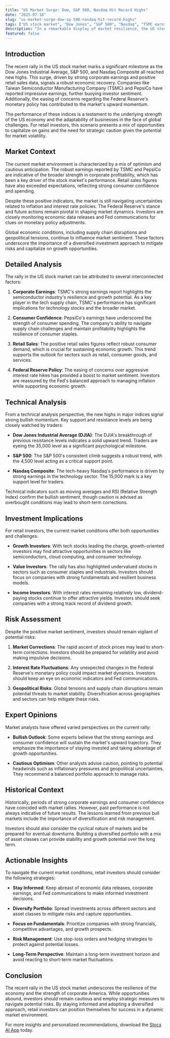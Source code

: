 ```yaml
---
title: "US Market Surge: Dow, S&P 500, Nasdaq Hit Record Highs"
date: "2025-07-18"
slug: "us-market-surge-dow-sp-500-nasdaq-hit-record-highs"
tags: ["US stock market", "Dow Jones", "S&P 500", "Nasdaq", "TSMC earnings", "PepsiCo", "retail sales", "Federal Reserve", "investment strategies", "market analysis"]
description: "In a remarkable display of market resilience, the US stock market rallied with major indices like the Dow Jones Industrial Average, S&P 500, and Nasdaq setting new record highs. This surge was fueled by robust earnings reports from companies like Taiwan Semiconductor Manufacturing Company (TSMC) and PepsiCo, coupled with strong retail sales figures. The upbeat mood on Wall Street also reflects easing concerns over Federal Reserve's monetary policy. With the economic backdrop bolstered by consumer confidence and corporate profitability, retail investors are presented with both opportunities and challenges. While the market's momentum offers potential for gains, it also necessitates a careful approach considering possible market corrections and interest rate fluctuations. This comprehensive analysis delves into the factors driving the rally, the implications for various investor profiles, and strategic insights to help navigate this dynamic phase of the stock market."
featured: false
---
```


## Introduction

The recent rally in the US stock market marks a significant milestone as the Dow Jones Industrial Average, S&P 500, and Nasdaq Composite all reached new highs. This surge, driven by strong corporate earnings and positive retail sales data, signals a robust economic recovery. Companies like Taiwan Semiconductor Manufacturing Company (TSMC) and PepsiCo have reported impressive earnings, further buoying investor sentiment. Additionally, the easing of concerns regarding the Federal Reserve's monetary policy has contributed to the market's upward momentum.

The performance of these indices is a testament to the underlying strength of the US economy and the adaptability of businesses in the face of global challenges. For retail investors, this scenario presents a mix of opportunities to capitalize on gains and the need for strategic caution given the potential for market volatility.

## Market Context

The current market environment is characterized by a mix of optimism and cautious anticipation. The robust earnings reported by TSMC and PepsiCo are indicative of the broader strength in corporate profitability, which has been a key driver of the stock market's performance. Retail sales figures have also exceeded expectations, reflecting strong consumer confidence and spending.

Despite these positive indicators, the market is still navigating uncertainties related to inflation and interest rate policies. The Federal Reserve's stance and future actions remain pivotal in shaping market dynamics. Investors are closely monitoring economic data releases and Fed communications for clues on monetary policy adjustments.

Global economic conditions, including supply chain disruptions and geopolitical tensions, continue to influence market sentiment. These factors underscore the importance of a diversified investment approach to mitigate risks and capitalize on growth opportunities.

## Detailed Analysis

The rally in the US stock market can be attributed to several interconnected factors:

1. **Corporate Earnings**: TSMC's strong earnings report highlights the semiconductor industry's resilience and growth potential. As a key player in the tech supply chain, TSMC's performance has significant implications for technology stocks and the broader market.

2. **Consumer Confidence**: PepsiCo's earnings have underscored the strength of consumer spending. The company's ability to navigate supply chain challenges and maintain profitability highlights the resilience of consumer staples.

3. **Retail Sales**: The positive retail sales figures reflect robust consumer demand, which is crucial for sustaining economic growth. This trend supports the outlook for sectors such as retail, consumer goods, and services.

4. **Federal Reserve Policy**: The easing of concerns over aggressive interest rate hikes has provided a boost to market sentiment. Investors are reassured by the Fed's balanced approach to managing inflation while supporting economic growth.

## Technical Analysis

From a technical analysis perspective, the new highs in major indices signal strong bullish momentum. Key support and resistance levels are being closely watched by traders:

- **Dow Jones Industrial Average (DJIA)**: The DJIA's breakthrough of previous resistance levels indicates a solid upward trend. Traders are eyeing the 35,000 level as a significant psychological milestone.

- **S&P 500**: The S&P 500's consistent climb suggests a robust trend, with the 4,500 level acting as a critical support point.

- **Nasdaq Composite**: The tech-heavy Nasdaq's performance is driven by strong earnings in the technology sector. The 15,000 mark is a key support level for traders.

Technical indicators such as moving averages and RSI (Relative Strength Index) confirm the bullish sentiment, though caution is advised as overbought conditions may lead to short-term corrections.

## Investment Implications

For retail investors, the current market conditions offer both opportunities and challenges:

- **Growth Investors**: With tech stocks leading the charge, growth-oriented investors may find attractive opportunities in sectors like semiconductors, cloud computing, and consumer technology.

- **Value Investors**: The rally has also highlighted undervalued stocks in sectors such as consumer staples and industrials. Investors should focus on companies with strong fundamentals and resilient business models.

- **Income Investors**: With interest rates remaining relatively low, dividend-paying stocks continue to offer attractive yields. Investors should seek companies with a strong track record of dividend growth.

## Risk Assessment

Despite the positive market sentiment, investors should remain vigilant of potential risks:

1. **Market Corrections**: The rapid ascent of stock prices may lead to short-term corrections. Investors should be prepared for volatility and avoid making impulsive decisions.

2. **Interest Rate Fluctuations**: Any unexpected changes in the Federal Reserve's monetary policy could impact market dynamics. Investors should keep an eye on economic indicators and Fed communications.

3. **Geopolitical Risks**: Global tensions and supply chain disruptions remain potential threats to market stability. Diversification across geographies and sectors can help mitigate these risks.

## Expert Opinions

Market analysts have offered varied perspectives on the current rally:

- **Bullish Outlook**: Some experts believe that the strong earnings and consumer confidence will sustain the market's upward trajectory. They emphasize the importance of staying invested and taking advantage of growth opportunities.

- **Cautious Optimism**: Other analysts advise caution, pointing to potential headwinds such as inflationary pressures and geopolitical uncertainties. They recommend a balanced portfolio approach to manage risks.

## Historical Context

Historically, periods of strong corporate earnings and consumer confidence have coincided with market rallies. However, past performance is not always indicative of future results. The lessons learned from previous bull markets include the importance of diversification and risk management.

Investors should also consider the cyclical nature of markets and be prepared for eventual downturns. Building a diversified portfolio with a mix of asset classes can provide stability and growth potential over the long term.

## Actionable Insights

To navigate the current market conditions, retail investors should consider the following strategies:

- **Stay Informed**: Keep abreast of economic data releases, corporate earnings, and Fed communications to make informed investment decisions.

- **Diversify Portfolio**: Spread investments across different sectors and asset classes to mitigate risks and capture opportunities.

- **Focus on Fundamentals**: Prioritize companies with strong financials, competitive advantages, and growth prospects.

- **Risk Management**: Use stop-loss orders and hedging strategies to protect against potential losses.

- **Long-Term Perspective**: Maintain a long-term investment horizon and avoid reacting to short-term market fluctuations.

## Conclusion

The recent rally in the US stock market underscores the resilience of the economy and the strength of corporate America. While opportunities abound, investors should remain cautious and employ strategic measures to navigate potential risks. By staying informed and adopting a diversified approach, retail investors can position themselves for success in a dynamic market environment.

For more insights and personalized recommendations, download the [Stocx AI App](https://stocx.co) today.
